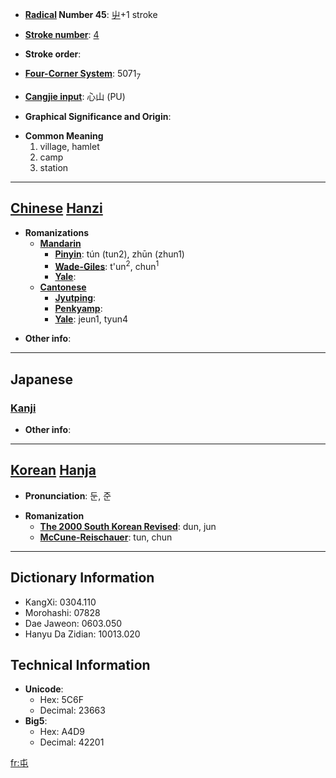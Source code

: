 * '''[[Wiktionary:Chinese radical index| Radical]] Number 45''': [[Wiktionary:Chinese radical index 屮|屮]]+1 stroke

* '''[[Wiktionary:Chinese total strokes index|Stroke number]]''': [[Wiktionary:Chinese total strokes index 4|4]]

* '''Stroke order''': 

* '''[[Wiktionary:Chinese four corner index|Four-Corner System]]''': 5071<sub>7</sub>

* '''[[Wiktionary:Chinese Cangjie index|Cangjie input]]''': 心山 (PU)

* '''Graphical Significance and Origin''': 

* '''Common Meaning'''
*#village, hamlet
*# camp
*# station


----

== [[Chinese]] [[Hanzi]] ==

* '''Romanizations'''
** '''[[Mandarin]]'''
*** '''[[Pinyin]]''': tún (tun2), zhūn (zhun1)
*** '''[[Wade-Giles]]''': t'un<sup>2</sup>, chun<sup>1</sup>
*** '''[[Yale]]''': 
** '''[[Cantonese]]'''
*** '''[[Jyutping]]''':
*** '''[[Penkyamp]]''': 
*** '''[[Yale]]''': jeun1, tyun4

* '''Other info''': 

----

==Japanese==
===[[Kanji]]===
{{kanji|on readings=[[とん]] (ton), [[ちゅん]] (chun)
|kun readings=[[たむろする]] (tamurosuru), [[たむろ]] (tamuro)
}}

* '''Other info''':  

----

== [[Korean]] [[Hanja]] ==

* '''Pronunciation''': 둔, 준

* '''Romanization'''
** '''[[The 2000 South Korean Revised Romanization|The 2000 South Korean Revised]]''': dun, jun
** '''[[McCune-Reischauer]]''': tun, chun

----

== Dictionary Information ==

* KangXi: 0304.110
* Morohashi: 07828
* Dae Jaweon: 0603.050
* Hanyu Da Zidian: 10013.020

== Technical Information ==

* '''Unicode''':
** Hex: 5C6F
** Decimal: 23663
* '''Big5''':
** Hex: A4D9
** Decimal: 42201

[[fr:屯]]
